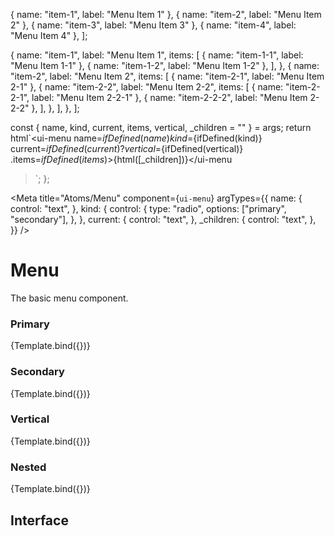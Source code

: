
  { name: "item-1", label: "Menu Item 1" },
  { name: "item-2", label: "Menu Item 2" },
  { name: "item-3", label: "Menu Item 3" },
  { name: "item-4", label: "Menu Item 4" },
];

  {
    name: "item-1",
    label: "Menu Item 1",
    items: [
      { name: "item-1-1", label: "Menu Item 1-1" },
      { name: "item-1-2", label: "Menu Item 1-2" },
    ],
  },
  {
    name: "item-2",
    label: "Menu Item 2",
    items: [
      { name: "item-2-1", label: "Menu Item 2-1" },
      {
        name: "item-2-2",
        label: "Menu Item 2-2",
        items: [
          { name: "item-2-2-1", label: "Menu Item 2-2-1" },
          { name: "item-2-2-2", label: "Menu Item 2-2-2" },
        ],
      },
    ],
  },
];

  const { name, kind, current, items, vertical, _children = "" } = args;
  return html`<ui-menu
    name=${ifDefined(name)}
    kind=${ifDefined(kind)}
    current=${ifDefined(current)}
    ?vertical=${ifDefined(vertical)}
    .items=${ifDefined(items)}
    >${html([_children])}</ui-menu
  >`;
};

<Meta
  title="Atoms/Menu"
  component={`ui-menu`}
  argTypes={{
    name: {
      control: "text",
    },
    kind: {
      control: {
        type: "radio",
        options: ["primary", "secondary"],
      },
    },
    current: {
      control: "text",
    },
    _children: {
      control: "text",
    },
  }}
/>

# Menu

The basic menu component.

### Primary

<Canvas>
  <Story
    name="Primary"
    parameters={{ layout: "fullscreen" }}
    args={{
      kind: "primary",
      items: dummyMenuItems,
      current: dummyMenuItems[0].name,
    }}
  >
    {Template.bind({})}
  </Story>
</Canvas>

### Secondary

<Canvas>
  <Story
    name="Secondary"
    parameters={{ layout: "fullscreen" }}
    args={{
      kind: "secondary",
      items: dummyMenuItems,
      current: dummyMenuItems[0].name,
    }}
  >
    {Template.bind({})}
  </Story>
</Canvas>

### Vertical

<Canvas>
  <Story
    name="Vertical"
    parameters={{ layout: "fullscreen" }}
    args={{
      vertical: true,
      items: dummyMenuItems,
      current: dummyMenuItems[0].name,
    }}
  >
    {Template.bind({})}
  </Story>
</Canvas>

### Nested

<Canvas>
  <Story
    name="Nested"
    parameters={{ layout: "fullscreen" }}
    height="300px"
    args={{
      items: dummyMenuItemsNested,
      current: dummyMenuItemsNested[0].name,
    }}
  >
    {Template.bind({})}
  </Story>
</Canvas>

## Interface

<ArgsTable />
